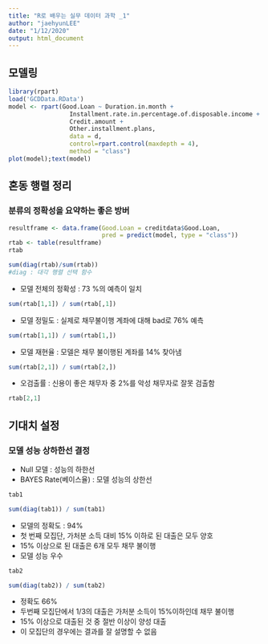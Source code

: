```yaml
---
title: "R로 배우는 실무 데이터 과학 _1"
author: "jaehyunLEE"
date: "1/12/2020"
output: html_document
---
```


## 모델링
```r
library(rpart)
load('GCDData.RData')
model <- rpart(Good.Loan ~ Duration.in.month + 
                 Installment.rate.in.percentage.of.disposable.income + 
                 Credit.amount + 
                 Other.installment.plans, 
                 data = d, 
                 control=rpart.control(maxdepth = 4), 
                 method = "class")
plot(model);text(model)
```
## 혼동 행렬 정리 
### 분류의 정확성을 요약하는 좋은 방버
```r
resultframe <- data.frame(Good.Loan = creditdata$Good.Loan,
                          pred = predict(model, type = "class"))
rtab <- table(resultframe)
rtab
```
```r
sum(diag(rtab)/sum(rtab))
#diag : 대각 행렬 선택 함수
```
- 모델 전체의 정확성 : 73 %의 예측이 일치

```r
sum(rtab[1,1]) / sum(rtab[,1])
```
- 모델 정밀도 : 실제로 채무불이행 계좌에 대해 bad로 76% 예측

```r
sum(rtab[1,1]) / sum(rtab[1,])
```
- 모델 재현율 : 모델은 채무 불이행된 계좌를 14% 찾아냄

```r
sum(rtab[2,1]) / sum(rtab[2,])
```
- 오검출률 : 신용이 좋은 채무자 중 2%를 악성 채무자로 잘못 검출함 

```r
rtab[2,1]
```


## 기대치 설정
### 모델 성능 상하한선 결정
- Null 모델 : 성능의 하한선
- BAYES Rate(베이스율) : 모델 성능의 상한선
```r
tab1
```

```r
sum(diag(tab1)) / sum(tab1)
```
- 모델의 정확도 : 94%
- 첫 번째 모집단, 가처분 소득 대비 15% 이하로 된 대출은 모두 양호
- 15% 이상으로 된 대출은 6개 모두 채무 불이행
- 모델 성능 우수

```r
tab2
```


```r
sum(diag(tab2)) / sum(tab2)
```
- 정확도 66%
- 두번째 모집단에서 1/3의 대출은 가처분 소득이 15%이하인데 채무 불이행
- 15% 이상으로 대출된 것 중 절반 이상이 양성 대출
- 이 모집단의 경우에는 결과를 잘 설명할 수 없음
